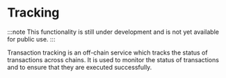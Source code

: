 # Tracking
:::note
This functionality is still under development and is not yet available for public use.
:::

Transaction tracking is an off-chain service which tracks the status of transactions across chains. It is used to monitor the status of transactions and to ensure that they are executed successfully.

[//]: # (## API Reference)

